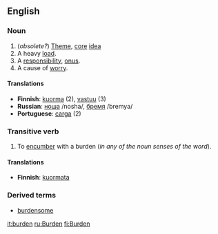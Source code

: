 ==English==

===Noun===
# (''obsolete?'') [[Theme]], [[core]] [[idea]]
# A heavy [[load]].
# A [[responsibility]], [[onus]].
# A cause of [[worry]].

====Translations====
*'''Finnish''': [[kuorma]] (2), [[vastuu]] (3) 
*'''Russian''': [[:ru:ноша|ноша]] /nosha/, [[:ru:бремя|бремя]] /bremya/
*'''Portuguese''': [[carga]] (2)
===Transitive verb===

# To [[encumber]] with a burden (''in any of the noun senses of the word'').

====Translations====
*'''Finnish''': [[kuormata]]

===Derived terms===
*[[burdensome]]

[[it:burden]]
[[ru:Burden]]
[[fi:Burden]]
